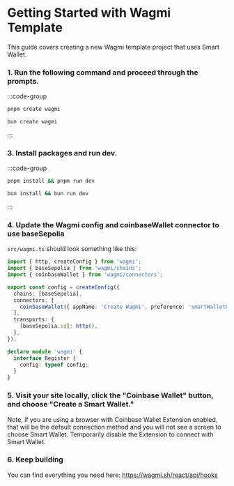 # Getting Started with Wagmi Template
This guide covers creating a new Wagmi template project that uses Smart Wallet. 

### 1. Run the following command and proceed through the prompts. 

:::code-group
 
```bash [pnpm]
pnpm create wagmi
```
 
```bash [bun]
bun create wagmi
```
:::


### 3. Install packages and run dev. 

:::code-group
 
```bash [pnpm]
pnpm install && pnpm run dev
```
 
```bash [bun]
bun install && bun run dev
```
:::

### 4. Update the Wagmi config and coinbaseWallet connector to use baseSepolia
`src/wagmi.ts` should look something like this:

   ```ts twoslash
   import { http, createConfig } from 'wagmi';
   import { baseSepolia } from 'wagmi/chains';
   import { coinbaseWallet } from 'wagmi/connectors';

   export const config = createConfig({
     chains: [baseSepolia],
     connectors: [
       coinbaseWallet({ appName: 'Create Wagmi', preference: 'smartWalletOnly' }),
     ],
     transports: {
       [baseSepolia.id]: http(),
     },
   });

   declare module 'wagmi' {
     interface Register {
       config: typeof config;
     }
   }
   ```

### 5. Visit your site locally, click the "Coinbase Wallet" button, and choose "Create a Smart Wallet." 

Note, if you are using a browser with Coinbase Wallet Extension enabled, 
that will be the default connection method and you will not see a screen to choose Smart Wallet. 
Temporarily disable the Extension to connect with Smart Wallet.


### 6. Keep building 
You can find everything you need here: https://wagmi.sh/react/api/hooks
